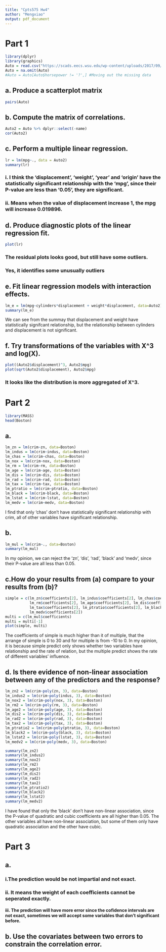 ```yaml
---
title: "Cpts575 Hw4"
author: "Mengxiao"
output: pdf_document
---
```

# Part 1
```r
library(dplyr)
library(graphics)
Auto = read.csv("https://scads.eecs.wsu.edu/wp-content/uploads/2017/09/Auto.csv", na.string = '?')
Auto = na.omit(Auto)
#Auto = Auto[Auto$horsepower != '?',] #Moving out the missing data
```
##  a. Produce a scatterplot matrix
```r
pairs(Auto)
```

##  b. Compute the matrix of correlations.
```r
Auto2 = Auto %>% dplyr::select(-name)
cor(Auto2)
```

##  c. Perform a multiple linear regression.
```r
lr = lm(mpg~., data = Auto2)
summary(lr)
```
### i. I think the 'displacement', 'weight', 'year' and 'origin' have the statistically significant relationship with the 'mpg', since their P-value are less than '0.05', they are significant.
### ii. Means when the value of displacement increase 1, the mpg will increase 0.019896.

##  d. Produce diagnostic plots of the linear regression fit.
```r
plot(lr)
```

### The residual plots looks good, but still have some outliers.
### Yes, it identifies some unusually outliers

##  e. Fit linear regression models with interaction effects. 
```r
lm_e = lm(mpg~cylinders*displacement + weight*displacement, data=Auto2)
summary(lm_e)
```
We can see from the summay that displacement and weight have statistically signifcant relationship, but the relationship between cylinders and displacement is not significant.

##  f. Try transformations of the variables with X^3 and log(X).
```r
plot((Auto2$displacement)^3, Auto2$mpg)
plot(sqrt(Auto2$displacement), Auto2$mpg)
```

### It looks like the distribution is more aggregated of X^3.


# Part 2
```r
library(MASS)
head(Boston)
```
##  a.
```r
lm_zn = lm(crim~zn, data=Boston)
lm_indus = lm(crim~indus, data=Boston)
lm_chas = lm(crim~chas, data=Boston)
lm_nox = lm(crim~nox, data=Boston)
lm_rm = lm(crim~rm, data=Boston)
lm_age = lm(crim~age, data=Boston)
lm_dis = lm(crim~dis, data=Boston)
lm_rad = lm(crim~rad, data=Boston)
lm_tax = lm(crim~tax, data=Boston)
lm_ptratio = lm(crim~ptratio, data=Boston)
lm_black = lm(crim~black, data=Boston)
lm_lstat = lm(crim~lstat, data=Boston)
lm_medv = lm(crim~medv, data=Boston)
```
I find that only 'chas' don't have statistically significant relationship with crim, all of other variables have significant relationship. 

##  b.
```r
lm_mul = lm(crim~., data=Boston)
summary(lm_mul)
```
In my opinion, we can reject the 'zn', 'dis', 'rad', 'black' and 'medv', since their P-value are all less than 0.05.

##  c.How do your results from (a) compare to your results from (b)?
```r
simple = c(lm_zn$coefficients[2], lm_indus$coefficients[2], lm_chas$coefficients[2], lm_nox$coefficients[2],
           lm_rm$coefficients[2], lm_age$coefficients[2], lm_dis$coefficients[2], lm_rad$coefficients[2],
           lm_tax$coefficients[2], lm_ptratio$coefficients[2], lm_black$coefficients[2], lm_lstat$coefficients[2],
           lm_medv$coefficients[2])
multi = c(lm_mul$coefficients)
multi = multi[-1]
plot(simple, multi)
```
The coefficients of simple is much higher than it of multiple, that the arrange of simple is 0 to 30 and for multiple is from -10 to 0. In my opinion, it is because simple predict only shows whether two variables have relationship and the rate of relation, but the multiple predict shows the rate of different variables' influence.

##  d. Is there evidence of non-linear association between any of the predictors and the response?
```r
lm_zn2 = lm(crim~poly(zn, 3), data=Boston)
lm_indus2 = lm(crim~poly(indus, 3), data=Boston)
lm_nox2 = lm(crim~poly(nox, 3), data=Boston)
lm_rm2 = lm(crim~poly(rm, 3), data=Boston)
lm_age2 = lm(crim~poly(age, 3), data=Boston)
lm_dis2 = lm(crim~poly(dis, 3), data=Boston)
lm_rad2 = lm(crim~poly(rad, 3), data=Boston)
lm_tax2 = lm(crim~poly(tax, 3), data=Boston)
lm_ptratio2 = lm(crim~poly(ptratio, 3), data=Boston)
lm_black2 = lm(crim~poly(black, 3), data=Boston)
lm_lstat2 = lm(crim~poly(lstat, 3), data=Boston)
lm_medv2 = lm(crim~poly(medv, 3), data=Boston)

summary(lm_zn2)
summary(lm_indus2)
summary(lm_nox2)
summary(lm_rm2)
summary(lm_age2)
summary(lm_dis2)
summary(lm_rad2)
summary(lm_tax2)
summary(lm_ptratio2)
summary(lm_black2)
summary(lm_lstat2)
summary(lm_medv2)
```
I have found that only the 'black' don't have non-linear association, since the P-value of  quadratic and cubic coefficients are all higher than 0.05. The other variables all have non-linear  association, but some of them only have quadratic association and the other have cubic.

# Part 3

## a.

### i.The prediction would be not impartial and not exact.

### ii. It means the weight of each coefficients cannot be seperated exactly.

#### iii. The prediction will have more error since the cofidence intervals are not exact, sometimes we will accept some variables that don't significant before.

## b. Use the covariates between two errors to constrain the correlation error.
